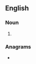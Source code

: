 ==English==

===Noun===
{{head|en|noun plural form}}

# {{plural of|acephalan|lang=en}}

===Anagrams===
* {{anagrams|en|acalephans}}